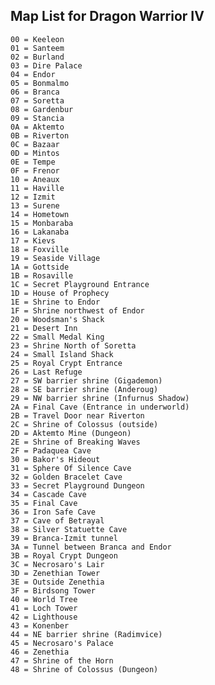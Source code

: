 {{subpage}}

== Map List for Dragon Warrior IV ==
<pre>
00 = Keeleon
01 = Santeem
02 = Burland
03 = Dire Palace
04 = Endor
05 = Bonmalmo
06 = Branca
07 = Soretta
08 = Gardenbur
09 = Stancia
0A = Aktemto
0B = Riverton
0C = Bazaar
0D = Mintos
0E = Tempe
0F = Frenor
10 = Aneaux
11 = Haville
12 = Izmit
13 = Surene
14 = Hometown
15 = Monbaraba
16 = Lakanaba
17 = Kievs
18 = Foxville
19 = Seaside Village
1A = Gottside
1B = Rosaville
1C = Secret Playground Entrance
1D = House of Prophecy
1E = Shrine to Endor
1F = Shrine northwest of Endor
20 = Woodsman's Shack
21 = Desert Inn
22 = Small Medal King
23 = Shrine North of Soretta
24 = Small Island Shack
25 = Royal Crypt Entrance
26 = Last Refuge
27 = SW barrier shrine (Gigademon)
28 = SE barrier shrine (Anderoug)
29 = NW barrier shrine (Infurnus Shadow)
2A = Final Cave (Entrance in underworld)
2B = Travel Door near Riverton
2C = Shrine of Colossus (outside)
2D = Aktemto Mine (Dungeon)
2E = Shrine of Breaking Waves
2F = Padaquea Cave
30 = Bakor's Hideout
31 = Sphere Of Silence Cave
32 = Golden Bracelet Cave
33 = Secret Playground Dungeon
34 = Cascade Cave
35 = Final Cave
36 = Iron Safe Cave
37 = Cave of Betrayal
38 = Silver Statuette Cave
39 = Branca-Izmit tunnel
3A = Tunnel between Branca and Endor
3B = Royal Crypt Dungeon
3C = Necrosaro's Lair
3D = Zenethian Tower
3E = Outside Zenethia
3F = Birdsong Tower
40 = World Tree
41 = Loch Tower
42 = Lighthouse
43 = Konenber
44 = NE barrier shrine (Radimvice)
45 = Necrosaro's Palace
46 = Zenethia
47 = Shrine of the Horn
48 = Shrine of Colossus (Dungeon)
</pre>
